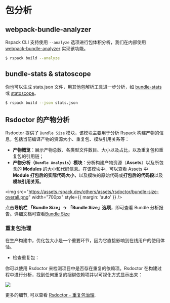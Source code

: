 # 包分析

## webpack-bundle-analyzer

Rspack CLI 支持使用 `--analyze` 选项进行包体积分析，我们在内部使用 [webpack-bundle-analyzer](https://www.npmjs.com/package/webpack-bundle-analyzer) 实现该功能。

```sh
$ rspack build --analyze
```

## bundle-stats & statoscope

你也可以生成 stats.json 文件，用其他包解析工具进一步分析，如 [bundle-stats](https://github.com/relative-ci/bundle-stats) 或 [statoscope](https://statoscope.tech/)。

```sh
$ rspack build --json stats.json
```

## Rsdoctor 的产物分析

Rsdoctor 提供了 `Bundle Size` 模块，该模块主要用于分析 Rspack 构建产物的信息，包括当前编译产物的资源大小、重复包、模块引用关系等：

- **产物概览**：展示产物总数、各类型文件数目、大小以及占比，以及重复包和重复包的引用链；
- **产物分析（`Bundle Analysis`）模块**：分析构建产物资源（**Assets**）以及所包含的 **Modules** 的大小和代码信息。在该模块中，可以查看 Assets 中 **Module 打包后的实际代码大小**，以及模块的原始代码或**打包后的代码段**以及**模块引用关系**。

<img
  src="https://assets.rspack.dev/others/assets/rsdoctor/bundle-size-overall.png"
  width="700px"
  style={{ margin: 'auto' }}
/>

点击**导航栏 「Bundle Size」-> 「Bundle Size」选项**，即可查看 Bundle 分析报告。详细文档可查看[Bundle Size](https://rsdoctor.dev/zh/guide/usage/bundle-size)

### 重复包治理

在生产构建中，优化包大小是一个重要环节，因为它直接影响到在线用户的使用体验。

- 检查重复包：

你可以使用 Rsdoctor 来检测项目中是否存在重复的依赖项。Rsdoctor 在构建过程中进行分析，找到任何重复的捆绑依赖项并以可视化方式显示出来：

![](https://assets.rspack.dev/others/assets/rsdoctor/overall-alerts.jpg)

更多的细节, 可以查看 [Rsdoctor - 重复包治理](https://rsdoctor.dev/zh/blog/topic/duplicate-pkg-problem).
